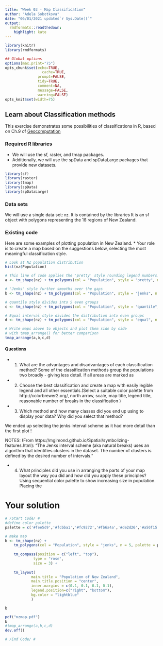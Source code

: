 ```yaml
---
title: "Week 03 - Map Classification"
author: "Adela Sobotkova"
date: "06/01/2021 updated`r Sys.Date()`"
output:
  rmdformats::readthedown:
    highlight: kate
---
```


```r
library(knitr)
library(rmdformats)

## Global options
options(max.print="75")
opts_chunk$set(echo=TRUE,
	             cache=TRUE,
               prompt=FALSE,
               tidy=TRUE,
               comment=NA,
               message=FALSE,
               warning=FALSE)
opts_knit$set(width=75)
```

##  Learn about Classification methods

This exercise demonstrates some possibilities of classifications in R, based on Ch.9 of [Geocomputation](https://geocompr.robinlovelace.net/adv-map.html)

### Required R libraries

* We will use the sf, raster, and tmap packages.
* Additionally, we will use the spData and spDataLarge packages that provide new datasets.

```r
library(sf)
library(raster)
library(tmap)
library(spData)
library(spDataLarge)
```


### Data sets 

We will use a single data set:  `nz`. It is contained by the libraries
It is an sf object with polygons representing the 16 regions of New Zealand.

### Existing code

Here are some examples of plotting population in  New Zealand. * Your role is to create a map based on the suggestions below, selecting the most meaningful classification style.

```r
# Look at NZ population distribution
hist(nz$Population)
```


```r
# This line of code applies the 'pretty' style rounding legend numbers. Try different numbers of classes.
a <- tm_shape(nz) + tm_polygons(col = "Population", style = "pretty", n = 4)

# "Jenks" style further smooths over the gaps
b <- tm_shape(nz) + tm_polygons(col = "Population", style = "jenks", n = 5)

# quantile style divides into 5 even groups
c <- tm_shape(nz) + tm_polygons(col = "Population", style = "quantile", n=5)

# Equal interval style divides the distribution into even groups
d <- tm_shape(nz) + tm_polygons(col = "Population", style = "equal", n = 5)

# Write maps above to objects and plot them side by side 
# with tmap_arrange() for better comparison
tmap_arrange(a,b,c,d)

```



#### Questions

* 1. What are the advantages and disadvantages of each classification method?
Some of the classification methods group the populations two broadly - giving less detail. If all areas are marked as 

* 2. Choose the best classification and create a map with easily legible legend and all other essentials.(Select a suitable color palette from http://colorbrewer2.org/, north arrow, scale, map title, legend title, reasonable number of breaks in the classification )

* 3. Which method and how many classes did you end up using to display your data? Why did you select that method?

We ended up selecting the jenks interval scheme as it had more detail than the first plot !

NOTES: (From https://mgimond.github.io/Spatial/symbolizing-features.html): 
"The Jenks interval scheme (aka natural breaks) uses an algorithm that identifies clusters in the dataset. The number of clusters is defined by the desired number of intervals."

* 4. What principles did you use in arranging the parts of your map layout the way you did and how did you apply these principles?
Using sequential color palette to show increasing size in population. Placing the 

# Your solution

```r
# /Start Code/ #
#define color palette
palette = c('#fee5d9','#fcbba1','#fc9272','#fb6a4a','#de2d26','#a50f15')

# make map 
b <- tm_shape(nz) + 
    tm_polygons(col = "Population", style = "jenks", n = 5, palette = palette) +
    
    tm_compass(position = c("left", "top"),
             type = "rose", 
             size = 3) +
    
    tm_layout(
            main.title = "Population of New Zealand",
            main.title.position = "center",
            inner.margins = c(0.1, 0.1, 0.1, 0.1), 
            legend.position=c("right", "bottom"),
            bg.color = "lightblue"
            ) 

b

pdf("nzmap.pdf")
b 
#tmap_arrange(a,b,c,d)
dev.off()

# /End Code/ #
```

